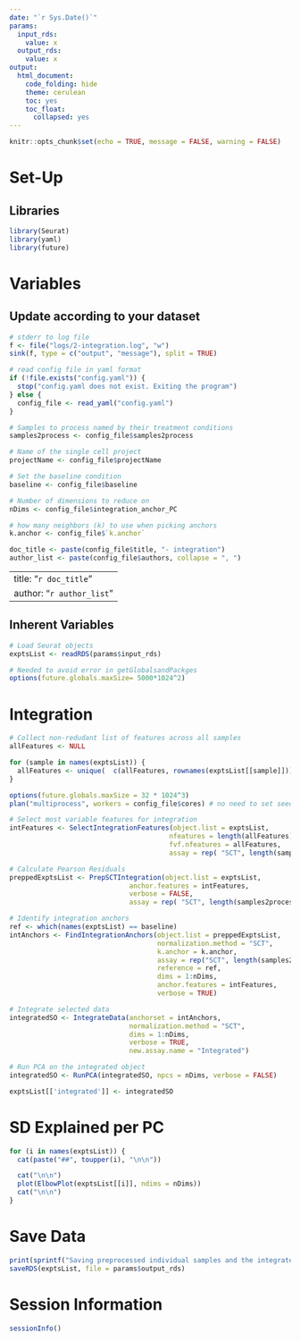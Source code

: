 ```yaml
---
date: "`r Sys.Date()`"
params:
  input_rds:
    value: x
  output_rds:
    value: x
output:
  html_document:
    code_folding: hide
    theme: cerulean
    toc: yes
    toc_float:
      collapsed: yes
---
```


```r
knitr::opts_chunk$set(echo = TRUE, message = FALSE, warning = FALSE)
```

# Set-Up

## Libraries 

```r
library(Seurat)
library(yaml)
library(future)
```

# Variables

## Update according to your dataset

```r

# stderr to log file
f <- file("logs/2-integration.log", "w")
sink(f, type = c("output", "message"), split = TRUE)

# read config file in yaml format
if (!file.exists("config.yaml")) {
  stop("config.yaml does not exist. Exiting the program")
} else {
  config_file <- read_yaml("config.yaml")
}

# Samples to process named by their treatment conditions
samples2process <- config_file$samples2process

# Name of the single cell project
projectName <- config_file$projectName

# Set the baseline condition
baseline <- config_file$baseline

# Number of dimensions to reduce on
nDims <- config_file$integration_anchor_PC

# how many neighbors (k) to use when picking anchors
k.anchor <- config_file$`k.anchor`

doc_title <- paste(config_file$title, "- integration")
author_list <- paste(config_file$authors, collapse = ", ")
```

---
title: "`r doc_title`"
author: "`r author_list`"
---

## Inherent Variables

```r

# Load Seurat objects
exptsList <- readRDS(params$input_rds)

# Needed to avoid error in getGlobalsandPackges 
options(future.globals.maxSize= 5000*1024^2)
```

# Integration
```r

# Collect non-redudant list of features across all samples
allFeatures <- NULL

for (sample in names(exptsList)) {
  allFeatures <- unique(  c(allFeatures, rownames(exptsList[[sample]]))  )
}

options(future.globals.maxSize = 32 * 1024^3)
plan("multiprocess", workers = config_file$cores) # no need to set seed despite random number generator warnings.

# Select most variable features for integration
intFeatures <- SelectIntegrationFeatures(object.list = exptsList, 
                                        nfeatures = length(allFeatures),
                                        fvf.nfeatures = allFeatures, 
                                        assay = rep( "SCT", length(samples2process)) )

# Calculate Pearson Residuals
preppedExptsList <- PrepSCTIntegration(object.list = exptsList, 
                              anchor.features = intFeatures,
                              verbose = FALSE, 
                              assay = rep( "SCT", length(samples2process)) )

# Identify integration anchors
ref <- which(names(exptsList) == baseline)
intAnchors <- FindIntegrationAnchors(object.list = preppedExptsList, 
                                     normalization.method = "SCT",
                                     k.anchor = k.anchor,
                                     assay = rep("SCT", length(samples2process)),
                                     reference = ref, 
                                     dims = 1:nDims,
                                     anchor.features = intFeatures, 
                                     verbose = TRUE)

# Integrate selected data
integratedSO <- IntegrateData(anchorset = intAnchors, 
                              normalization.method = "SCT",
                              dims = 1:nDims,
                              verbose = TRUE, 
                              new.assay.name = "Integrated")

# Run PCA on the integrated object
integratedSO <- RunPCA(integratedSO, npcs = nDims, verbose = FALSE)

exptsList[['integrated']] <- integratedSO
```

# SD Explained per PC {.tabset}

```r
for (i in names(exptsList)) {
  cat(paste("##", toupper(i), "\n\n"))

  cat("\n\n")
  plot(ElbowPlot(exptsList[[i]], ndims = nDims))
  cat("\n\n")
}
```

# Save Data
```r
print(sprintf("Saving preprocessed individual samples and the integrated object in %s", params$output_rds))
saveRDS(exptsList, file = params$output_rds)
```

# Session Information
```r
sessionInfo()
```